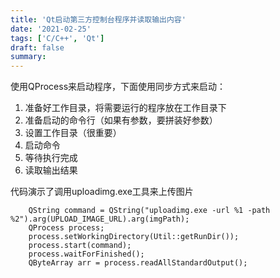 ```yaml
---
title: 'Qt启动第三方控制台程序并读取输出内容'
date: '2021-02-25'
tags: ['C/C++', 'Qt']
draft: false
summary: 
---
```


使用QProcess来启动程序，下面使用同步方式来启动：
1. 准备好工作目录，将需要运行的程序放在工作目录下
2. 准备启动的命令行（如果有参数，要拼装好参数）
3. 设置工作目录（很重要）
4. 启动命令
5. 等待执行完成
6. 读取输出结果

代码演示了调用uploadimg.exe工具来上传图片
```
    QString command = QString("uploadimg.exe -url %1 -path %2").arg(UPLOAD_IMAGE_URL).arg(imgPath);
    QProcess process;
    process.setWorkingDirectory(Util::getRunDir());
    process.start(command);
    process.waitForFinished();
    QByteArray arr = process.readAllStandardOutput();
```